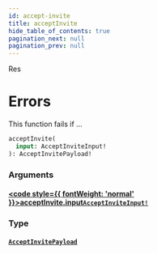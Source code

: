 ```yaml
---
id: accept-invite
title: acceptInvite
hide_table_of_contents: true
pagination_next: null
pagination_prev: null
---
```








Res

# Errors
This function fails if ...

```graphql
acceptInvite(
  input: AcceptInviteInput!
): AcceptInvitePayload!
```


### Arguments

#### [<code style={{ fontWeight: 'normal' }}>acceptInvite.<b>input</b></code>](#)<Bullet />[`AcceptInviteInput!`](/inputs/accept-invite-input) <Badge class="secondary" text="non-null"/> <Badge class="secondary" text="input"/>
> 
> 

### Type

#### [`AcceptInvitePayload`](/objects/accept-invite-payload) <Badge class="secondary" text="object"/>
> 
> 





